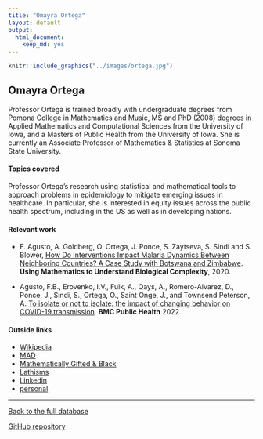 ```yaml
---
title: "Omayra Ortega"
layout: default
output:
  html_document:
    keep_md: yes
---
```


::: {.grid}

::: {.g-col-4}
```r
knitr::include_graphics("../images/ortega.jpg")
```
:::

:::{.g-col-8}
# Omayra Ortega

Professor Ortega is trained broadly with undergraduate degrees from Pomona College in Mathematics and Music, MS and PhD (2008) degrees in Applied Mathematics and Computational Sciences from the University of Iowa, and a Masters of Public Health from the University of Iowa. She is currently an Associate Professor of Mathematics & Statistics at Sonoma State University.

:::

:::


#### Topics covered

Professor Ortega's research using statistical and mathematical tools to approach problems in epidemiology to mitigate emerging issues in healthcare.  In particular, she is interested in equity issues across the public health spectrum, including in the US as well as in developing nations.

#### Relevant work

* F. Agusto, A. Goldberg, O. Ortega, J. Ponce, S. Zaytseva, S. Sindi and S. Blower, <a href = "https://link.springer.com/chapter/10.1007/978-3-030-57129-0_5" target = "_blank">How Do Interventions Impact Malaria Dynamics Between Neighboring Countries? A Case Study with Botswana and Zimbabwe</a>. **Using Mathematics to Understand Biological Complexity**, 2020.

* Agusto, F.B., Erovenko, I.V., Fulk, A., Qays, A., Romero-Alvarez, D., Ponce, J., Sindi, S., Ortega, O., Saint Onge, J., and Townsend Peterson, A. <a href = "https://doi.org/10.1186/s12889-021-12275-6" target = "_blank">To isolate or not to isolate: the impact of changing behavior on COVID-19 transmission</a>. **BMC Public Health** 2022.

#### Outside links

* [Wikipedia](https://en.wikipedia.org/wiki/Omayra_Ortega)
* [MAD](https://www.mathad.com/profile?eghh2518208644514516177fjcc)
* [Mathematically Gifted & Black](https://mathematicallygiftedandblack.com/honorees/omayra-ortega/)
* [Lathisms](https://www.lathisms.org/calendar-2018/omayra-y-ortega)
* [Linkedin](https://www.linkedin.com/in/omayra-ortega-94859bb/)
* [personal](https://omayraortega.wixsite.com/math)



----------------------

[Back to the full database](https://hardin47.github.io/CURV/)

[GitHub repository](https://github.com/hardin47/CURV/)

